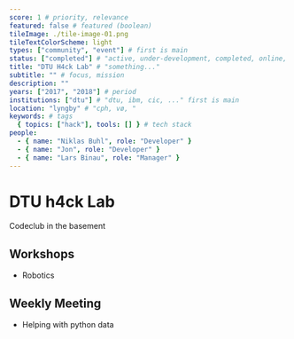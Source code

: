 ```yaml
---
score: 1 # priority, relevance
featured: false # featured (boolean)
tileImage: ./tile-image-01.png
tileTextColorScheme: light
types: ["community", "event"] # first is main
status: ["completed"] # "active, under-development, completed, online, ..."
title: "DTU H4ck Lab" # "something..."
subtitle: "" # focus, mission
description: ""
years: ["2017", "2018"] # period
institutions: ["dtu"] # "dtu, ibm, cic, ..." first is main
location: "lyngby" # "cph, vø, "
keywords: # tags
  { topics: ["hack"], tools: [] } # tech stack
people:
  - { name: "Niklas Buhl", role: "Developer" }
  - { name: "Jon", role: "Developer" }
  - { name: "Lars Binau", role: "Manager" }
---
```


# DTU h4ck Lab

Codeclub in the basement

## Workshops

- Robotics

## Weekly Meeting

- Helping with python data
